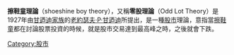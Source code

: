 '''擦鞋童理論'''（shoeshine boy theory），又稱'''零股理論'''（Odd Lot Theory）是1927年由[[甘迺迪家族|甘迺迪家族]]的[[老約瑟夫·P·甘迺迪|老約瑟夫·P·甘迺迪]]所提出，是一種[[股市|股市]]理論，意指當[[擦鞋童|擦鞋童]]都在討論股票投資的時候，就是股市交易達到最高峰之時，之後就會下跌。
{{Econ-stub}} 
[[Category:股市|Category:股市]]